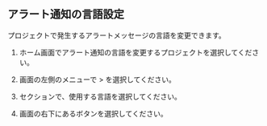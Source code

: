 ## アラート通知の言語設定

プロジェクトで発生するアラートメッセージの言語を変更できます。

1. ホーム画面でアラート通知の言語を変更するプロジェクトを選択してください。

2. 画面の左側のメニューで<Cmdname sid="management" className="uitext" /> &gt; <Cmdname sid="project_management" className="uitext" />を選択してください。

3. <Cmdname sid="TTL06021" className="uitext" />セクションで、使用する言語を選択してください。

4. 画面の右下にある<Cmdname sid="save" className="uitext" />ボタンを選択してください。
